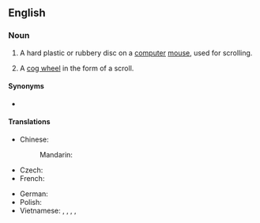 ==English==
{{wikipedia}}

===Noun===
{{en-noun}}

# {{lb|en|computing}} A hard plastic or rubbery disc on a [[computer]] [[mouse]], used for scrolling.
# {{lb|en|engineering}} A [[cog wheel]] in the form of a scroll.

====Synonyms====
* {{sense|part of computer mouse}} {{l|en|mouse wheel}}

====Translations====
{{trans-top|disc used for scrolling}}
* Chinese:
*: Mandarin: {{t-needed|cmn}}
* Czech: {{t|cs|skrolovací kolečko|n}}
* French: {{t+|fr|molette|f}}
{{trans-mid}}
* German: {{t-needed|de}}
* Polish: {{t+|pl|rolka|f}}
* Vietnamese: {{t|vi|con lăn chuột}}, {{t|vi|cuộn chuột}}, {{t|vi|cuộn con chuột}}, {{t|vi|bánh xe cuộn}}, {{t|vi|bánh xe con chuột}}
{{trans-bottom}}